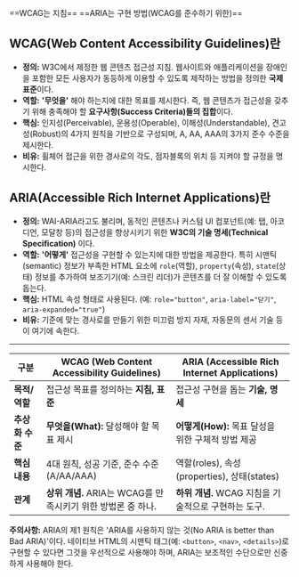 ==WCAG는 지침==
==ARIA는 구현 방법(WCAG를 준수하기 위한)==

## WCAG(Web Content Accessibility Guidelines)란
- **정의:** W3C에서 제정한 웹 콘텐츠 접근성 지침. 웹사이트와 애플리케이션을 장애인을 포함한 모든 사용자가 동등하게 이용할 수 있도록 제작하는 방법을 정의한 **국제 표준**이다.
- **역할:** **'무엇을'** 해야 하는지에 대한 목표를 제시한다. 즉, 웹 콘텐츠가 접근성을 갖추기 위해 충족해야 할 **요구사항(Success Criteria)들의 집합**이다.
- **핵심:** 인지성(Perceivable), 운용성(Operable), 이해성(Understandable), 견고성(Robust)의 4가지 원칙을 기반으로 구성되며, A, AA, AAA의 3가지 준수 수준을 제시한다.
- **비유:** 휠체어 접근을 위한 경사로의 각도, 점자블록의 위치 등 지켜야 할 규정을 명시한다.

## ARIA(Accessible Rich Internet Applications)란

- **정의:** WAI-ARIA라고도 불리며, 동적인 콘텐츠나 커스텀 UI 컴포넌트(예: 탭, 아코디언, 모달창 등)의 접근성을 향상시키기 위한 **W3C의 기술 명세(Technical Specification)** 이다.
- **역할:** **'어떻게'** 접근성을 구현할 수 있는지에 대한 방법을 제공한다. 특히 시맨틱(semantic) 정보가 부족한 HTML 요소에 `role`(역할), `property`(속성), `state`(상태) 정보를 추가하여 보조기기(예: 스크린 리더)가 콘텐츠를 더 잘 이해할 수 있도록 돕는다.
- **핵심:** HTML 속성 형태로 사용된다. (예: `role="button"`, `aria-label="닫기"`, `aria-expanded="true"`)
- **비유:** 기준에 맞는 경사로를 만들기 위한 미끄럼 방지 자재, 자동문의 센서 기술 등이 여기에 속한다.

---

|구분|WCAG (Web Content Accessibility Guidelines)|ARIA (Accessible Rich Internet Applications)|
|---|---|---|
|**목적/역할**|접근성 목표를 정의하는 **지침, 표준**|접근성 구현을 돕는 **기술, 명세**|
|**추상화 수준**|**무엇을(What):** 달성해야 할 목표 제시|**어떻게(How):** 목표 달성을 위한 구체적 방법 제공|
|**핵심 내용**|4대 원칙, 성공 기준, 준수 수준 (A/AA/AAA)|역할(roles), 속성(properties), 상태(states)|
|**관계**|**상위 개념.** ARIA는 WCAG를 만족시키기 위한 방법론 중 하나.|**하위 개념.** WCAG 지침을 기술적으로 구현하는 도구.|

**주의사항:** ARIA의 제1 원칙은 'ARIA를 사용하지 않는 것(No ARIA is better than Bad ARIA)'이다. 네이티브 HTML의 시맨틱 태그(예: `<button>`, `<nav>`, `<details>`)로 구현할 수 있다면 그것을 우선적으로 사용해야 하며, ARIA는 보조적인 수단으로만 신중하게 사용해야 한다.